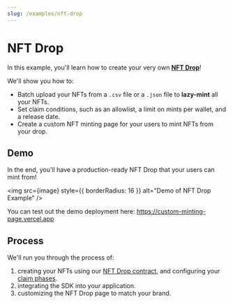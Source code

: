 ```yaml
---
slug: /examples/nft-drop
---
```



# NFT Drop

In this example, you'll learn how to create your very own [**NFT Drop**](https://portal.thirdweb.com/pre-built-contracts/nft-drop)!

We'll show you how to:

- Batch upload your NFTs from a `.csv` file or a `.json` file to **lazy-mint** all your NFTs.
- Set claim conditions, such as an allowlist, a limit on mints per wallet, and a release date.
- Create a custom NFT minting page for your users to mint NFTs from your drop.

## Demo

In the end, you'll have a production-ready NFT Drop that your users can mint from!

<img src={image} style={{ borderRadius: 16 }} alt="Demo of NFT Drop Example" />

You can test out the demo deployment here: https://custom-minting-page.vercel.app

## Process

We'll run you through the process of:

1. creating your NFTs using our [NFT Drop contract](https://portal.thirdweb.com/pre-built-contracts/nft-drop), and configuring your [claim phases](https://portal.thirdweb.com/pre-built-contracts/nft-drop#setting-claim-phases).
2. integrating the SDK into your application.
3. customizing the NFT Drop page to match your brand.
